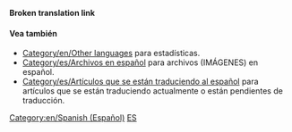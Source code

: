 '''Broken translation link'''{{en/-}}{{en/Bilingual box| Es
| En esta página aparece un índice de los diferentes '''artículos en español''' en la wiki de OpenTTD.<br/>Los ARTÍCULOS con la plantilla {{s|Other_languages}} que tengan el parámetro '''<code><nowiki>language_page=es </nowiki></code>''' son incluidos automáticamente en esta categoría.
| ''This page provides an index for a wide range of '''articles in Spanish''' in OpenTTD Wiki.<br/>Articles with {{s|Other_languages}} template with'' '''<code><nowiki>language_page=es</nowiki></code>''' ''parameter automatically link here.''}}

====Vea también====
*[[Category/en/Other languages]] para estadísticas.
*[[Category/es/Archivos en español]] para archivos (IMÁGENES) en español.
*[[Category/es/Artículos que se están traduciendo al español]] para artículos que se están traduciendo actualmente o están pendientes de traducción.

[[Category:en/Spanish (Español)]][[Category:en/Articles in other languages|ES]]